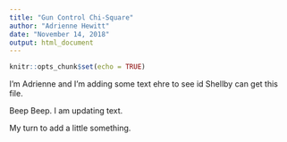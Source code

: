 ```yaml
---
title: "Gun Control Chi-Square"
author: "Adrienne Hewitt"
date: "November 14, 2018"
output: html_document
---
```


```r
knitr::opts_chunk$set(echo = TRUE)
```

I'm Adrienne and I'm adding some text ehre to see id Shellby can get this file. 

Beep Beep. I am updating text. 

My turn to add a little something. 